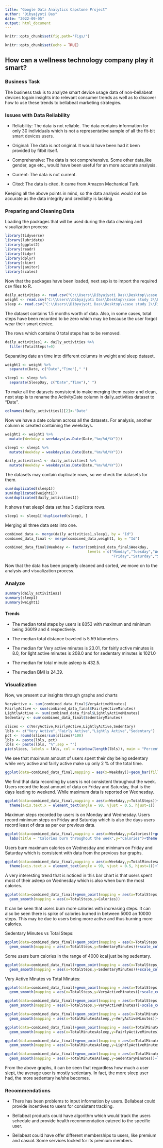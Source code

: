 ---
title: "Google Data Analytics Capstone Project"
author: "Dibyajyoti Das"
date: "2022-09-05"
output: html_document
---
```{r global_options}
knitr::opts_chunk$set(fig.path='Figs/')
```


```{r setup, include=FALSE}
knitr::opts_chunk$set(echo = TRUE)
```

## How can a wellness technology company play it smart?

### Business Task

The business task is to analyze smart device usage data of non-bellabeat devices togain insights into relevant consumer trends as well as to discover how to use these trends to bellabeat marketing strategies. 

### Issues with Data Reliability
  * Reliability: The data is not reliable. The data contains information for only 30 individuals   which is not a representative sample of all the fit-bit smart devices users.
  
  * Original: The data is not original. It would have been had it been provided by fitbit itself.
  
  * Comprehensive: The data is not comprehensive. Some other data,like gender, age etc., would have been useful for an more accurate analysis.
  
  * Current: The data is not current.
  
  * Cited: The data is cited. It came from Amazon Mechanical Turk.
  
Keeping all the above points in mind, so the data analysis would not be accurate as the data integrity and credibilty is lacking.

### Preparing and Cleaning Data

Loading the packages that will be used during the data cleaning and visualization process:

```{r message=FALSE, warning=FALSE}
library(tidyverse)
library(lubridate)
library(ggplot2)
library(readr)
library(tidyr)
library(dplyr)
library(skimr)
library(janitor)
library(scales)
```

Now that the packages have been loaded, next sep is to import the required csv files to R.

```{r}
daily_activities <- read.csv("C:\\Users\\Dibyajyoti Das\\Desktop\\case study 2\\Fitabase Data 4.12.16-5.12.16\\dailyActivity_merged.csv")
weight <- read.csv("C:\\Users\\Dibyajyoti Das\\Desktop\\case study 2\\Fitabase Data 4.12.16-5.12.16\\weightLogInfo_merged.csv")
sleep <- read.csv("C:\\Users\\Dibyajyoti Das\\Desktop\\case study 2\\Fitabase Data 4.12.16-5.12.16\\sleepDay_merged.csv")
```

The dataset contains 1.5 months worth of data. Also, in some cases, total steps have been recorded to be zero which may be because the user forgot wear their smart device.

The rows which contains 0 total steps has to be removed.

```{r}
daily_activities1 <- daily_activities %>% 
  filter(TotalSteps!=0)
```

Separating date an time into different columns in weight and sleep dataset.

```{r message=FALSE, warning=FALSE}
weight1 <- weight %>% 
  separate(Date, c("Date","Time")," ")

sleep1 <- sleep %>% 
  separate(SleepDay, c("Date","Time")," ")
```

To make all the datasets consistent to make merging them easier and clean, next step is to rename the ActivityDate column in daily_activities dataset to "Date".

```{r}
colnames(daily_activities1)[2]<-"Date"
```

Now we have a date column across all the datasets. For analysis, another column is created containing the weekdays.

```{r}
weight1 <- weight1 %>% 
  mutate(Weekday = weekdays(as.Date(Date,"%m/%d/%Y")))

sleep1 <- sleep1 %>% 
  mutate(Weekday = weekdays(as.Date(Date,"%m/%d/%Y")))

daily_activities1 <- daily_activities1 %>% 
  mutate(Weekday = weekdays(as.Date(Date,"%m/%d/%Y")))
```

The datasets may contain duplicate rows, so we check the datasets for them.

```{r}
sum(duplicated(sleep1))
sum(duplicated(weight1))
sum(duplicated(daily_activities1))
```

It shows that sleep1 data set has 3 duplicate rows.

```{r}
sleep1 <- sleep1[!duplicated(sleep), ]
```

Merging all three data sets into one.

```{r}
combined_data <- merge(daily_activities1,sleep1, by = "Id")
combined_data_final <- merge(combined_data,weight1, by = "Id")
```

```{r}
combined_data_final$Weekday <- factor(combined_data_final$Weekday,
                                      levels = c("Monday","Tuesday","Wednesday","Thursday",
                                                 "Friday","Saturday","Sunday"))
```

Now that the data has been properly cleaned and sorted, we move on to the analysis and visualization process.

### Analyze

```{r message=FALSE, warning=FALSE}
summary(daily_activities1)
summary(sleep1)
summary(weight1)
```

#### Trends

  * The median total steps by users is 8053 with maximum and minimum being 36019 and 4 respectively.
  
  * The median total distance traveled is 5.59 kilometers.
  
  * The median for Very active minutes is 23.01, for fairly active minutes is 8.0, for light active minutes is 208.0 and for sedentary minutes is 1021.0
  
  * The median for total minute asleep is 432.5.
  
  * The median BMI is 24.39.
  
### Visualization

Now, we present our insights through graphs and charts

```{r echo=FALSE}
VeryActive <- sum(combined_data_final$VeryActiveMinutes)
FairlyActive <- sum(combined_data_final$FairlyActiveMinutes)
LightlyActive <- sum(combined_data_final$LightlyActiveMinutes)
Sedentary <- sum(combined_data_final$SedentaryMinutes)

slices <- c(VeryActive,FairlyActive,LightlyActive,Sedentary)
lbls <- c("Very Active","Fairly Active","Lightly Active","Sedentary")
pct <- round(slices/sum(slices)*100)
lbls <- paste(lbls, pct)
lbls <- paste(lbls, "%",sep = "")
pie(slices, labels = lbls, col = rainbow(length(lbls)), main = "Percentage of Activity in Minutes")

```

We see that maximum amount of users spent their day being sedentary while very active and fairly active make up only 2 % of the total time.

```{r, echo=FALSE}
ggplot(data=combined_data_final,mapping = aes(x=Weekday))+geom_bar(fill="steelblue")+labs(title = "Data Recording during week")

```

We find that data recording by users is not consistent throughout the week. Users record the least amount of data on Friday and Saturday, that is the days leading to weekend. While maximum data is reported on Wednesday.

```{r, echo=FALSE}
ggplot(data=combined_data_final,mapping = aes(x=Weekday,y=TotalSteps))+geom_bar(stat='identity',fill='steelblue')+labs(title = "Steps throughout the week",y="Total steps")+
  theme(axis.text.x = element_text(angle = 90, vjust = 0.5, hjust=1))
```

Maximum steps recorded by users is on Monday and Wednesday. Users record minimum steps on Friday and Saturday which is also the days users record least of data as per our previous data.

```{r,echo=FALSE}
ggplot(data=combined_data_final,mapping = aes(x=Weekday,y=Calories))+geom_bar(stat='identity',fill="violet")+
  labs(title = "Calories burn throughout the week",y="Calories")+theme(axis.text.x = element_text(angle = 90, vjust = 0.5, hjust=1))

```

Users burn maximum calories on Wednesday and minimum on Friday and Saturday which is consistent with data from the previous bar graphs.

```{r,echo=FALSE}
ggplot(data=combined_data_final,mapping = aes(x=Weekday,y=TotalMinutesAsleep))+geom_bar(stat='identity',fill='red')+
  theme(axis.text.x = element_text(angle = 90, vjust = 0.5, hjust=1))+labs(title = "Total Minute Asleep",y="Total Minute Asleep")

```

A very interesting trend that is noticed in this bar chart is that users spent most of their asleep on Wednesday which is also when burn the most calories.

```{r, echo=FALSE}
ggplot(data=combined_data_final)+geom_point(mapping = aes(x=TotalSteps,y=Calories),color='red')+
  geom_smooth(mapping = aes(x=TotalSteps,y=Calories))
```

It can be seen that users burn more calories with increasing steps. It can also be seen there is spike of calories burned in between 5000 an 10000 steps. This may be due to users being more active and thus burning more calories.

Sedentary Minutes vs Total Steps:

```{r, echo=FALSE}
ggplot(data=combined_data_final)+geom_point(mapping = aes(x=TotalSteps,y=SedentaryMinutes,color=Calories))+
  geom_smooth(mapping = aes(x=TotalSteps,y=SedentaryMinutes))+scale_color_gradient(low="blue",high = "yellow")

```

Some users burn calories in the range of 4000 kcal just being sedentary.

```{r echo=FALSE, message=FALSE, warning=FALSE}
ggplot(data=combined_data_final)+geom_point(mapping = aes(x=TotalSteps,y=SedentaryMinutes,color=TotalDistance))+
  geom_smooth(mapping = aes(x=TotalSteps,y=SedentaryMinutes))+scale_color_gradient(low="blue",high = "yellow")
```

Very Active Minutes vs Total Minutes: 

```{r,echo=FALSE}
ggplot(data=combined_data_final)+geom_point(mapping = aes(x=TotalSteps,y=VeryActiveMinutes,color=Calories))+
  geom_smooth(mapping = aes(x=TotalSteps,y=VeryActiveMinutes))+scale_color_gradient(low="blue",high = "yellow")+labs(title = "Very Active Minutes vs Total Steps wrt Calories burned",x="Total Steps",y="Very Active Minutes")

```

```{r,echo=FALSE}
ggplot(data=combined_data_final)+geom_point(mapping = aes(x=TotalSteps,y=VeryActiveMinutes,color=TotalDistance))+
  geom_smooth(mapping = aes(x=TotalSteps,y=VeryActiveMinutes))+scale_color_gradient(low="blue",high = "yellow")+labs(title = "Very Active Minutes vs Total Steps wrt Total Distance",x="Total Steps", y="Very Active Minutes")

```

```{r,echo=FALSE}
ggplot(data=combined_data_final)+geom_point(mapping = aes(x=TotalMinutesAsleep,y=VeryActiveMinutes,color="VeryActiveMinutes"))+
  geom_smooth(mapping = aes(x=TotalMinutesAsleep,y=VeryActiveMinutes))+labs(title = "Relationship between Activity levels and Minutes Asleeep",x="Total Minutes Asleep",y="Very Active Minutes")
```

```{r,echo=FALSE}
ggplot(data=combined_data_final)+geom_point(mapping = aes(x=TotalMinutesAsleep,y=FairlyActiveMinutes,color="FairlyActiveMinutes"))+
  geom_smooth(mapping = aes(x=TotalMinutesAsleep,y=FairlyActiveMinutes))+labs(title = "Relationship between Activity levels and Minutes asleep",x="Total Minutes Asleep",y="Fairly Active Minutes")
```

```{r, echo=FALSE}
ggplot(data=combined_data_final)+geom_point(mapping = aes(x=TotalMinutesAsleep,y=LightlyActiveMinutes,color="LightlyActiveMinutes"))+
  geom_smooth(mapping = aes(x=TotalMinutesAsleep,y=LightlyActiveMinutes))+labs(title = "Relationship between Activity levels and Minutes asleep",x="Total Minutes Asleep",y="Lighly Active Minutes")
```

```{r,echo=FALSE}
ggplot(data=combined_data_final)+geom_point(mapping = aes(x=TotalMinutesAsleep,y=SedentaryMinutes,color="SedentaryMinutes"))+
  geom_smooth(mapping = aes(x=TotalMinutesAsleep,y=SedentaryMinutes))+labs(title = "Relationship between Activity levels and Minutes asleep",x="Total Minutes Asleep",y="Sedentary Minutes")

```

From the above graphs, it can be seen that regardless how much a user slept, the average user is mostly sedentary. In fact, the more sleep user had, the more sedentary he/she becomes.

### Recommendations

  * There has been problems to input information by users. Bellabeat could provide incentives to users for consistent tracking.
  
  * Bellabeat products could have algorithm which would track the users schedule and provide health recommendation catered to the specific user.
  
  * Bellabeat could have offer different memberships to users, like premium and casual. Some services locked for its premium members.